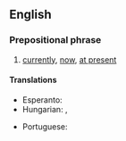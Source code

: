 ==English==

===Prepositional phrase===
{{en-prep phrase}}

# [[currently]], [[now]], [[at present]]

====Translations====
{{trans-top|currently}}
* Esperanto: {{t|eo|ĉimomente}}
* Hungarian: {{t|hu|jelen pillanatban}}, {{t+|hu|pillanatnyilag}}
{{trans-mid}}
* Portuguese: {{t|pt|no momento}}
{{trans-bottom}}
